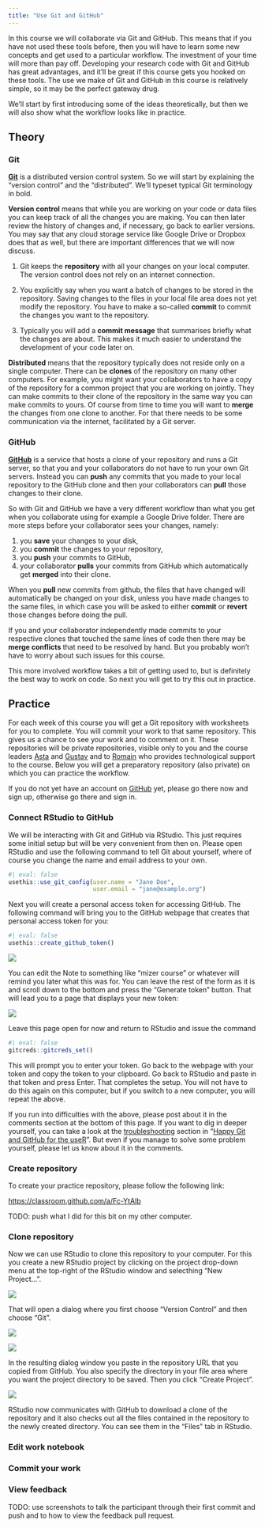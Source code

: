 ```yaml
---
title: "Use Git and GitHub"
---
```


In this course we will collaborate via Git and GitHub. This means that if you have not used these tools before, then you will have to learn some new concepts and get used to a particular workflow. The investment of your time will more than pay off. Developing your research code with Git and GitHub has great advantages, and it'll be great if this course gets you hooked on these tools. The use we make of Git and GitHub in this course is relatively simple, so it may be the perfect gateway drug.

We'll start by first introducing some of the ideas theoretically, but then we will also show what the workflow looks like in practice. 

## Theory

### Git

[__Git__](https://git-scm.com/) is a distributed version control system. So we will start by explaining the "version control" and the "distributed". We'll typeset typical Git terminology in bold.

__Version control__ means that while you are working on your code or data files you can keep track of all the changes you are making. You can then later review the history of changes and, if necessary, go back to earlier versions. 
You may say that any cloud storage service like Google Drive or Dropbox does that as well, but there are important differences that we will now discuss. 

1. Git keeps the __repository__ with all your changes on your local computer. The version control does not rely on an internet connection.

2. You explicitly say when you want a batch of changes to be stored in the repository. Saving changes to the files in your local file area does not yet modify the repository. You have to make a so-called __commit__ to commit the changes you want to the repository.

3. Typically you will add a __commit message__ that summarises briefly what the changes are about. This makes it much easier to understand the development of your code later on.

__Distributed__ means that the repository typically does not reside only on a single computer. There can be __clones__ of the repository on many other computers. For example, you might want your collaborators to have a copy of the repository for a common project that you are working on jointly. They can make commits to their clone of the repository in the same way you can make commits to yours. Of course from time to time you will want to __merge__ the changes from one clone to another. For that there needs to be some communication via the internet, facilitated by a Git server.

### GitHub

[__GitHub__](https://github.com) is a service that hosts a clone of your repository and runs a Git server, so that you and your collaborators do not have to run your own Git servers. Instead you can __push__ any commits that you made to your local repository to the GitHub clone and then your collaborators can __pull__ those changes to their clone.

So with Git and GitHub we have a very different workflow than what you get when you collaborate using for example a Google Drive folder. There are more steps before your collaborator sees your changes, namely: 

1) you __save__ your changes to your disk, 
2) you __commit__ the changes to your repository, 
3) you __push__ your commits to GitHub, 
4) your collaborator __pulls__ your commits from GitHub which automatically get __merged__ into their clone. 

When you __pull__ new commits from github, the files that have changed will automatically be changed on your disk, unless you have made changes to the same files, in which case you will be asked to either __commit__ or __revert__ those changes before doing the pull. 

If you and your collaborator independently made commits to your respective clones that touched the same lines of code then there may be __merge conflicts__ that need to be resolved by hand. But you probably won't have to worry about such issues for this course.

This more involved workflow takes a bit of getting used to, but is definitely the best way to work on code. So next you will get to try this out in practice.

## Practice

For each week of this course you will get a Git repository with worksheets for you to complete. You will commit your work to that same repository. This gives us a chance to see your work and to comment on it. These repositories will be private repositories, visible only to you and the course leaders [Asta](https://github.com/astaaudzi) and [Gustav](https://github.com/gustavdelius) and to [Romain](https://github.com/baldrech) who provides technological support to the course.
Below you will get a preparatory repository (also private) on which you can practice the workflow.

If you do not yet have an account on [GitHub](https://github.com) yet, please go there now and sign up, otherwise go there and sign in.

### Connect RStudio to GitHub

We will be interacting with Git and GitHub via RStudio. This just requires some initial setup but will be very convenient from then on. Please open RStudio and use the following command to tell Git about yourself, where of course you change the name and email address to your own.

```r
#| eval: false
usethis::use_git_config(user.name = "Jane Doe", 
                        user.email = "jane@example.org")
```

Next you will create a personal access token for accessing GitHub. The following command will bring you to the GitHub webpage that creates that personal access token for you:

```r
#| eval: false
usethis::create_github_token()
```

![](screenshots/new-pat.png)


You can edit the Note to something like "mizer course" or whatever will remind you later what this was for. You can leave the rest of the form as it is and scroll down to the bottom and press the "Generate token" button. That will lead you to a page that displays your new token:

![](screenshots/pat.png)

Leave this page open for now and return to RStudio and issue the command

```r
#| eval: false
gitcreds::gitcreds_set()
```

This will prompt you to enter your token. Go back to the webpage with your token and copy the token to your clipboard. Go back to RStudio and paste in that token and press Enter. That completes the setup. You will not have to do this again on this computer, but if you switch to a new computer, you will repeat the above.

If you run into difficulties with the above, please post about it in the comments section at the bottom of this page. If you want to dig in deeper yourself, you can take a look at the [troubleshooting](https://happygitwithr.com/troubleshooting.html) section in "[Happy Git and GitHub for the useR](https://happygitwithr.com/index.html)". But even if you manage to solve some problem yourself, please let us know about it in the comments.

### Create repository

To create your practice repository, please follow the following link:

[https://classroom.github.com/a/Fc-YtAIb](https://classroom.github.com/a/Fc-YtAIb)

TODO: push what I did for this bit on my other computer.


### Clone repository

Now we can use RStudio to clone this repository to your computer. For this you create a new RStudio project by clicking on the project drop-down menu at the top-right of the RStudio window and selecthing "New Project...".

![](screenshots/new-project.png)

That will open a dialog where you first choose "Version Control" and then choose "Git".

::: {layout-ncol=2}

![](screenshots/version-control.png)

![](screenshots/git.png)

:::

In the resulting dialog window you paste in the repository URL that you copied from GitHub. You also specify the directory in your file area where you want the project directory to be saved. Then you click "Create Project".

![](screenshots/create-project.png)

RStudio now communicates with GitHub to download a clone of the repository and it also checks out all the files contained in the repository to the newly created directory. You can see them in the "Files" tab in RStudio.

### Edit work notebook

### Commit your work

### View feedback

TODO: use screenshots to talk the participant through their first commit and push and to how to view the feedback pull request.

